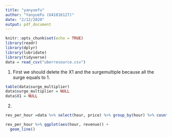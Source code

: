 ```yaml
---
title: "yanyuefu"
author: "YanyueFu (U41816127)"
date: "2/12/2020"
output: pdf_document
---
```


```r
knitr::opts_chunk$set(echo = TRUE)
library(readr)
library(dplyr)
library(lubridate)
library(tidyverse)
data = read_csv("uberresource.csv")
```

1. First we should delete the X1 and the surgemultiple because all the surge equals to 1.
```r
table(data$surge_multiplier)
data$surge_multiplier = NULL
data$X1 = NULL
```

2.
```r
rev_per_hour =data %>% select(hour, price) %>% group_by(hour) %>% count() %>% rename(revenue = n)

rev_per_hour %>% ggplot(aes(hour, revenue)) +
  geom_line()

```

